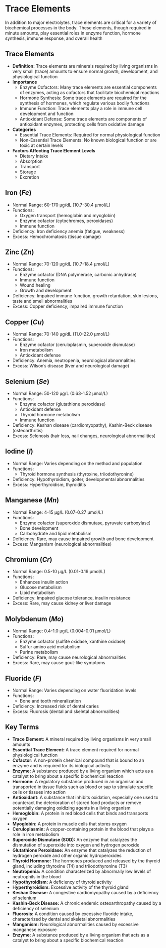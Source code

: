 # Trace Elements {-}

In addition to major electrolytes, trace elements are critical for a variety of biochemical processes in the body. These elements, though required in minute amounts, play essential roles in enzyme function, hormone synthesis, immune response, and overall health

## **Trace Elements** {-}

*   **Definition:** Trace elements are minerals required by living organisms in very small (trace) amounts to ensure normal growth, development, and physiological function
*   **Importance**
    *   Enzyme Cofactors: Many trace elements are essential components of enzymes, acting as cofactors that facilitate biochemical reactions
    *   Hormone Synthesis: Some trace elements are required for the synthesis of hormones, which regulate various bodily functions
    *   Immune Function: Trace elements play a role in immune cell development and function
    *   Antioxidant Defense: Some trace elements are components of antioxidant enzymes, protecting cells from oxidative damage
*   **Categories**
    *   Essential Trace Elements: Required for normal physiological function
    *   Non-Essential Trace Elements: No known biological function or are toxic at certain levels
*   **Factors Affecting Trace Element Levels**
    *   Dietary Intake
    *   Absorption
    *   Transport
    *   Storage
    *   Excretion

## **Iron ($Fe$)** {-}
*   Normal Range: 60-170 μg/dL (10.7-30.4 μmol/L)
*   Functions:
    *   Oxygen transport (hemoglobin and myoglobin)
    *   Enzyme cofactor (cytochromes, peroxidases)
    *   Immune function
*   Deficiency: Iron deficiency anemia (fatigue, weakness)
*   Excess: Hemochromatosis (tissue damage)

## **Zinc ($Zn$)** {-}
*   Normal Range: 70-120 μg/dL (10.7-18.4 μmol/L)
*   Functions:
    *   Enzyme cofactor (DNA polymerase, carbonic anhydrase)
    *   Immune function
    *   Wound healing
    *   Growth and development
*   Deficiency: Impaired immune function, growth retardation, skin lesions, taste and smell abnormalities
*   Excess: Copper deficiency, impaired immune function

## **Copper ($Cu$)** {-}
*   Normal Range: 70-140 μg/dL (11.0-22.0 μmol/L)
*   Functions:
    *   Enzyme cofactor (ceruloplasmin, superoxide dismutase)
    *   Iron metabolism
    *   Antioxidant defense
*   Deficiency: Anemia, neutropenia, neurological abnormalities
*   Excess: Wilson's disease (liver and neurological damage)

## **Selenium ($Se$)** {-}
*   Normal Range: 50-120 μg/L (0.63-1.52 μmol/L)
*   Functions:
    *   Enzyme cofactor (glutathione peroxidase)
    *   Antioxidant defense
    *   Thyroid hormone metabolism
    *   Immune function
*   Deficiency: Keshan disease (cardiomyopathy), Kashin-Beck disease (osteoarthritis)
*   Excess: Selenosis (hair loss, nail changes, neurological abnormalities)

## **Iodine ($I$)** {-}
*   Normal Range: Varies depending on the method and population
*   Functions:
    *   Thyroid hormone synthesis (thyroxine, triiodothyronine)
*   Deficiency: Hypothyroidism, goiter, developmental abnormalities
*   Excess: Hyperthyroidism, thyroiditis

## **Manganese ($Mn$)** {-}
*   Normal Range: 4-15 μg/L (0.07-0.27 μmol/L)
*   Functions:
    *   Enzyme cofactor (superoxide dismutase, pyruvate carboxylase)
    *   Bone development
    *   Carbohydrate and lipid metabolism
*   Deficiency: Rare, may cause impaired growth and bone development
*   Excess: Manganism (neurological abnormalities)

## **Chromium ($Cr$)** {-}
*   Normal Range: 0.5-10 μg/L (0.01-0.19 μmol/L)
*   Functions:
    *   Enhances insulin action
    *   Glucose metabolism
    *   Lipid metabolism
*   Deficiency: Impaired glucose tolerance, insulin resistance
*   Excess: Rare, may cause kidney or liver damage

## **Molybdenum ($Mo$)** {-}
*   Normal Range: 0.4-1.0 μg/L (0.004-0.01 μmol/L)
*   Functions:
    *   Enzyme cofactor (sulfite oxidase, xanthine oxidase)
    *   Sulfur amino acid metabolism
    *   Purine metabolism
*   Deficiency: Rare, may cause neurological abnormalities
*   Excess: Rare, may cause gout-like symptoms

## **Fluoride ($F$)** {-}
*   Normal Range: Varies depending on water fluoridation levels
*   Functions:
    *   Bone and tooth mineralization
*   Deficiency: Increased risk of dental caries
*   Excess: Fluorosis (dental and skeletal abnormalities)

## **Key Terms** {-}

*   **Trace Element:** A mineral required by living organisms in very small amounts
*   **Essential Trace Element:** A trace element required for normal physiological function
*   **Cofactor:** A non-protein chemical compound that is bound to an enzyme and is required for its biological activity
*   **Enzyme:** A substance produced by a living organism which acts as a catalyst to bring about a specific biochemical reaction
*   **Hormone:** A regulatory substance produced in an organism and transported in tissue fluids such as blood or sap to stimulate specific cells or tissues into action
*   **Antioxidant:** A substance that inhibits oxidation, especially one used to counteract the deterioration of stored food products or remove potentially damaging oxidizing agents in a living organism
*   **Hemoglobin:** A protein in red blood cells that binds and transports oxygen
*   **Myoglobin:** A protein in muscle cells that stores oxygen
*   **Ceruloplasmin:** A copper-containing protein in the blood that plays a role in iron metabolism
*   **Superoxide Dismutase (SOD):** An enzyme that catalyzes the dismutation of superoxide into oxygen and hydrogen peroxide
*   **Glutathione Peroxidase:** An enzyme that catalyzes the reduction of hydrogen peroxide and other organic hydroperoxides
*   **Thyroid Hormone:** The hormones produced and released by the thyroid gland, including thyroxine (T4) and triiodothyronine (T3)
*   **Neutropenia:** A condition characterized by abnormally low levels of neutrophils in the blood
*   **Hypothyroidism:** A deficiency of thyroid activity
*   **Hyperthyroidism:** Excessive activity of the thyroid gland
*   **Keshan Disease:** A congestive cardiomyopathy caused by a deficiency of selenium
*   **Kashin-Beck Disease:** A chronic endemic osteoarthropathy caused by a deficiency of selenium
*   **Fluorosis:** A condition caused by excessive fluoride intake, characterized by dental and skeletal abnormalities
*   **Manganism:** Neurological abnormalities caused by excessive manganese exposure
*   **Enzyme:** A substance produced by a living organism that acts as a catalyst to bring about a specific biochemical reaction
